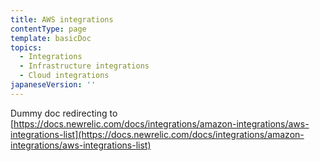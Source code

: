 ```yaml
---
title: AWS integrations
contentType: page
template: basicDoc
topics:
  - Integrations
  - Infrastructure integrations
  - Cloud integrations
japaneseVersion: ''
---
```


Dummy doc redirecting to [https://docs.newrelic.com/docs/integrations/amazon-integrations/aws-integrations-list](https://docs.newrelic.com/docs/integrations/amazon-integrations/aws-integrations-list)
